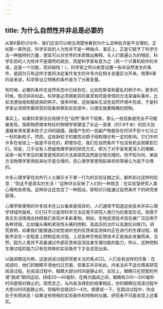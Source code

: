 ```yaml
---
---
---
```

title: 为什么自然性并非总是必要的
---




从第6章的讨论中，我们应该可以相当清楚地看到为什么这种批评是不合理的。正如那一章所述，科学实验的人为性并不是一种缺点，事实上，正是它赋予了科学方法一种独特的力量，使其可以对世界的本质做出解释。与人们普遍认为的相反，科学实验的人为性并不是偶然的疏忽，而是科学家有意为之（用一个计算机软件的术语，这是一个功能，而非缺陷！）。科学家之所以故意设置一些非自然发生的条件，是因为只有这样才能将决定事件发生的许多内在相关变量区分开来。用第6章的话来说，科学家设立特殊的条件是为了分离变量。

有时候，必要的条件在自然状态中已经存在，比如在斯诺和霍乱的例子中。更多的时候，情况并非如此。科学家必须用新异的甚至有时是奇怪的方法来操纵事件，比如戈德伯格和糙皮病的例子。很多时候，这些操纵无法在自然环境中完成，于是科学家必须把所要研究的现象转移到实验室中，以便实施更精确的控制。

事实上，如果科学家仅仅局限于在“自然”条件下观察，那么一些现象就完全不可能被发现。探索物质根本特征的物理学家建造了长达一英里（约1.6千米）的巨大加速器来诱发基本粒子之间的碰撞。碰撞产生的一些副产物是存在时间不到十亿分之一秒的新粒子。然而，这些新粒子的属性对原子结构理论有一定的影响。它们中的许多在地球上一般是不存在的，即使存在，我们在自然条件下也没有机会观察到它们。但是，几乎没有人质疑物理学家的研究方式，即为了对宇宙有更深入的理解，采用一些不常见的甚至是怪异的方法来探究自然是合情合理的。但不知为何，某些方法物理学家用起来似乎是合理的，而心理学家使用起来却经常被认为是不合理的。

许多心理学家在向外行人士展示关于某一行为的实验证据之后，都听到过这样的叹息：“但这不是真实的生活！”这种评论反映了人们的一种观念：在实验室研究人类心理有些奇怪。这种异议还包含了一种假设，即知识只能通过自然条件下的研究来获得。

心理学家使用的许多技术在公众看来是怪异的，人们通常不知道这些技术并非心理学领域所独有，它们只不过是将科学方法应用于研究人类行为的表现形式。局限于真实生活情境会妨碍我们发现许多新事物。例如，生物反馈技术现在被广泛应用于各种领域，比如偏头痛和紧张性头痛的控制、高血压的治疗以及放松训练[1]。研究表明，如果我们能够通过视觉或听觉的反馈来监测体内正在进行的生理过程，就能学会在一定程度上控制这些过程。上述各种生物反馈技术正是由此发展而来。当然，因为人类并不具备通过外部反馈来监测自身生理功能的能力，所以，这种控制生理过程的能力只有在特殊的实验条件下才会显现出来。

以跳阅眼动为例，这是阅读过程研究者关注的焦点[2]。人们会有这样的印象：在阅读时，他们的眼睛平滑地扫过页面，但事实并非如此。内省法并不适合用来研究阅读过程。在阅读过程中，眼睛大部分时间是静止的，实际上，眼睛只在短暂的所谓“跳阅”期间运动，持续20～40毫秒。在两次跳阅之间，眼睛有200～300毫秒时间是相对静止的。简而言之，与内省法得到的结果相反，你的眼睛在阅读过程中大部分时间是静止的，但每秒会跳动3～4次。顺便说一下，在跳动过程中，你会处于失明状态！如果没有特殊的实验条件和特殊的仪器，研究者不可能发现上述事实。